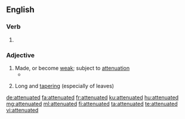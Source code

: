 ==English==

===Verb===
{{head|en|verb form}}

# {{en-past of|attenuate}}

===Adjective===
{{en-adj}}

# Made, or become [[weak]]; subject to [[attenuation]]
#* {{quote-book|year=1835|author=[[s:Author:William Gilmore Simms|William Gilmore Simms]]|title=[[s:The Partisan|The Partisan]]|publisher=Harper|section=[[s:The Partisan/XII|Chapter XI]]|page=[[s:Page:The Partisan, v1.djvu/131|140]]|passage=She had become spiritualized in mind, even as she had grown '''attenuated''' in person.}}
# {{context|botany|lang=en}} Long and [[tapering]] (especially of leaves)

[[de:attenuated]]
[[fa:attenuated]]
[[fr:attenuated]]
[[ku:attenuated]]
[[hu:attenuated]]
[[mg:attenuated]]
[[ml:attenuated]]
[[fi:attenuated]]
[[ta:attenuated]]
[[te:attenuated]]
[[vi:attenuated]]